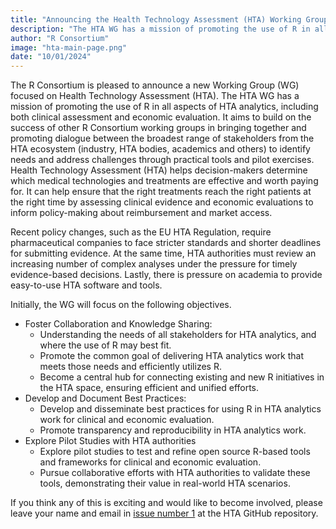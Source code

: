 ```yaml
---
title: "Announcing the Health Technology Assessment (HTA) Working Group"
description: "The HTA WG has a mission of promoting the use of R in all aspects of HTA analytics, including both clinical assessment and economic evaluation."
author: "R Consortium"
image: "hta-main-page.png"
date: "10/01/2024"
---
```


The R Consortium is pleased to announce a new Working Group (WG) focused on 
Health Technology Assessment (HTA). The HTA WG has a mission of promoting 
the use of R in all aspects of HTA analytics, including both clinical 
assessment and economic evaluation. It aims to build on the success of 
other R Consortium working groups in bringing together and promoting 
dialogue between the broadest range of stakeholders from the HTA ecosystem 
(industry, HTA bodies, academics and others) to identify needs and address 
challenges through practical tools and pilot exercises. Health Technology 
Assessment (HTA) helps decision-makers determine which medical technologies 
and treatments are effective and worth paying for. It can help ensure that 
the right treatments reach the right patients at the right time by assessing 
clinical evidence and economic evaluations to inform policy-making about 
reimbursement and market access.

Recent policy changes, such as the EU HTA Regulation, require pharmaceutical 
companies to face stricter standards and shorter deadlines for submitting 
evidence. At the same time, HTA authorities must review an increasing number 
of complex analyses under the pressure for timely evidence-based decisions. 
Lastly, there is pressure on academia to provide easy-to-use HTA software and tools.

Initially, the WG will focus on the following objectives.

* Foster Collaboration and Knowledge Sharing:
  * Understanding the needs of all stakeholders for HTA analytics, and where the use of R may best fit.
  * Promote the common goal of delivering HTA analytics work that meets those needs and efficiently utilizes R.
  * Become a central hub for connecting existing and new R initiatives in the HTA space, ensuring efficient and unified efforts.

* Develop and Document Best Practices:
   * Develop and disseminate best practices for using R in HTA analytics work for clinical and economic evaluation.
   * Promote transparency and reproducibility in HTA analytics work.

* Explore Pilot Studies with HTA authorities
   * Explore pilot studies to test and refine open source R-based tools and frameworks for clinical and economic evaluation.
   * Pursue collaborative efforts with HTA authorities to validate these tools, demonstrating their value in real-world HTA scenarios.

If you think any of this is exciting and would like to become involved, 
please leave your name and email in 
[issue number 1](https://github.com/RConsortium/HTA-wg/issues/1) at the 
HTA GitHub repository.